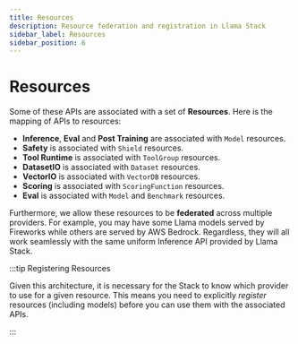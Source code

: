 ```yaml
---
title: Resources
description: Resource federation and registration in Llama Stack
sidebar_label: Resources
sidebar_position: 6
---
```


# Resources

Some of these APIs are associated with a set of **Resources**. Here is the mapping of APIs to resources:

- **Inference**, **Eval** and **Post Training** are associated with `Model` resources.
- **Safety** is associated with `Shield` resources.
- **Tool Runtime** is associated with `ToolGroup` resources.
- **DatasetIO** is associated with `Dataset` resources.
- **VectorIO** is associated with `VectorDB` resources.
- **Scoring** is associated with `ScoringFunction` resources.
- **Eval** is associated with `Model` and `Benchmark` resources.

Furthermore, we allow these resources to be **federated** across multiple providers. For example, you may have some Llama models served by Fireworks while others are served by AWS Bedrock. Regardless, they will all work seamlessly with the same uniform Inference API provided by Llama Stack.

:::tip Registering Resources

Given this architecture, it is necessary for the Stack to know which provider to use for a given resource. This means you need to explicitly _register_ resources (including models) before you can use them with the associated APIs.

:::